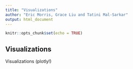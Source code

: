 ```yaml
---
title: "Visualizations"
author: "Eric Morris, Grace Liu and Tatini Mal-Sarkar"
output: html_document
---
```


```r
knitr::opts_chunk$set(echo = TRUE)
```

## Visualizations

Visualizations (plotly!)